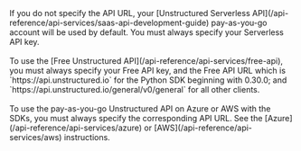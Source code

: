 <Info>
    If you do not specify the API URL, your [Unstructured Serverless API](/api-reference/api-services/saas-api-development-guide) pay-as-you-go account will be used by default. You must always specify your Serverless API key.<br/><br/>
    To use the [Free Unstructured API](/api-reference/api-services/free-api), you must always specify your Free API key, and the Free API URL which is `https://api.unstructured.io` for the Python SDK beginning with 0.30.0; and `https://api.unstructured.io/general/v0/general` for all other clients.<br/><br/>
    To use the pay-as-you-go Unstructured API on Azure or AWS with the SDKs, you must always specify the corresponding API URL. See the [Azure](/api-reference/api-services/azure) or [AWS](/api-reference/api-services/aws) instructions.
</Info>